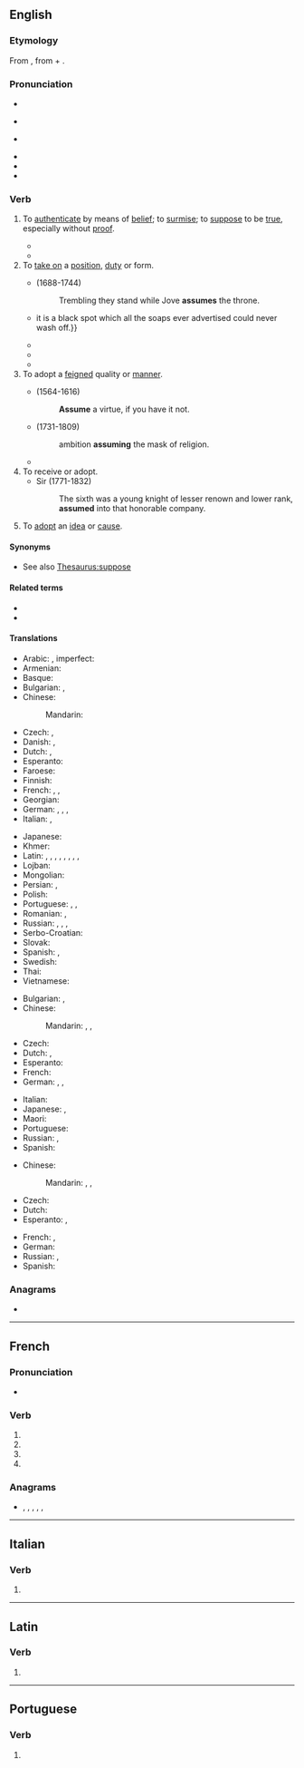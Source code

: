 {{also|assumé}}
==English==

===Etymology===
From {{etyl|la|en}} {{m|la|assūmō||accept, take}}, from {{m|la|ad-||to, towards, at}} + {{m|la|sūmō||take up, assume}}.

===Pronunciation===
* {{IPA|/əˈsjuːm/|lang=en}}
* {{a|[[yod dropping]]}} {{IPA|/əˈsuːm/|lang=en}}
* {{a|[[yod coalescence]]}} {{IPA|/əˈʃuːm/|lang=en}}
* {{audio|en-us-assume.ogg|Audio (US)|lang=en}}
* {{audio|en-uk-assume.ogg|Audio (UK)|lang=en}}
* {{rhymes|lang=en|uːm}}

===Verb===
{{en-verb|assum}}

# To [[authenticate]] by means of [[belief]]; to [[surmise]]; to [[suppose]] to be [[true]], especially without [[proof]].
#: {{ux|en|We '''assume''' that, as her parents were dentists, she knows quite a bit about dentistry.}}
#* {{quote-magazine|date=2013-06-14|author={{w|Jonathan Freedland}}
|volume=189|issue=1|page=18|magazine={{w|The Guardian Weekly}}
|title=[http://www.guardian.co.uk/commentisfree/2013/jun/07/obama-apple-google-facebook-tainted-prism Obama's once hip brand is now tainted]
|passage=Where we once sent love letters in a sealed envelope, or stuck photographs of our children in a family album, now such private material is despatched to servers and clouds operated by people we don't know and will never meet. Perhaps we '''assume''' that our name, address and search preferences will be viewed by some unseen pair of corporate eyes, probably not human, and don't mind that much.}}
#* {{seemoreCites|lang=en}}<!-- Please no more than 3–4 quotes here, further quotes only in 'Citations' (see [[WT:QUOTE]])-->
# To [[take on]] a [[position]], [[duty]] or form.
#: {{ux|en|Mr. Jones will '''assume''' the position of a lifeguard until a proper replacement is found.}}
#* {{w|Alexander Pope}} (1688-1744)
#*: Trembling they stand while Jove '''assumes''' the throne.
#* {{RQ:WBsnt IvryGt|chapter=Prologue|passage=Such a scandal as the prosecution of a brother for forgery—with a verdict of guilty—is a most truly horrible, deplorable, fatal thing. It takes the respectability out of a family perhaps at a critical moment, when the family is just '''assuming''' the robes of respectability: {{...}} it is a black spot which all the soaps ever advertised could never wash off.}}
#* {{quote-book
|year = 1967
|first = Barbara
|last = Sleigh
|authorlink = Barbara Sleigh
|title = {{w|Jessamy}}
|edition = 1993
|location = Sevenoaks, Kent
|publisher=Bloomsbury
|isbn = 0 340 19547 9
|page = 96
|url =
|passage = His unruly hair was slicked down with water, and as Jessamy introduced him to Miss Brindle his face '''assumed''' a cherubic innocence which would immediately have aroused the suspicions of anyone who knew him.
}}
#* {{quote-journal|date=August 5, 2012|author={{w|Nathan Rabin}}
|title=[http://www.avclub.com/articles/i-love-lisa,83183/ TV: Review: THE SIMPSONS (CLASSIC): “I Love Lisa”] (season 4, episode 15; originally aired 02/11/1993)
|passage=So while Ralph generally seems to inhabit a different, more glorious and joyful universe than everyone else here his yearning and heartbreak are eminently relateable. Ralph sometimes appears to be a magically demented sprite who has '''assumed''' the form of a boy, but he’s never been more poignantly, nakedly, movingly human than he is here.}}
#* {{seemoreCites|lang=en}}<!-- Please no more than 3–4 quotes here, further quotes only in 'Citations' (see [[WT:QUOTE]])-->
# To adopt a [[feigned]] quality or [[manner]].
#* {{w|William Shakespeare}} (1564-1616)
#*: '''Assume''' a virtue, if you have it not.
#* {{w|Beilby Porteus}} (1731-1809)
#*: ambition '''assuming''' the mask of religion.
#* {{seemoreCites|lang=en}}<!-- Please no more than 3–4 quotes here, further quotes only in 'Citations' (see [[WT:QUOTE]])-->
# To receive or adopt.
#* Sir {{w|Walter Scott}} (1771-1832)
#*: The sixth was a young knight of lesser renown and lower rank, '''assumed''' into that honorable company.
# To [[adopt]] an [[idea]] or [[cause]].

====Synonyms====
* See also [[Thesaurus:suppose]]

====Related terms====
* {{l|en|assumption}}
* {{l|en|assumptive}}

====Translations====
{{trans-top|to suppose to be true}}
* Arabic: {{t|ar|اِفْتَرَضَ}}, imperfect: {{t|ar|يَفْتَرِضُ}}
* Armenian: {{t+|hy|ենթադրել}}
* Basque: {{t-needed|eu}}
* Bulgarian: {{t+|bg|приемам|tr=priemám}}, {{t+|bg|допускам|tr=dopuskám}}
* Chinese:
*: Mandarin: {{t+|cmn|假定|tr=jiǎdìng|sc=Hani}}
* Czech: {{t+|cs|předpokládat}}, {{t+|cs|domnívat se}}
* Danish: {{t|da|antage}}, {{t|da|formode}}
* Dutch: {{t+|nl|aannemen}}, {{t+|nl|veronderstellen}}
* Esperanto: {{t+|eo|supozi}}
* Faroese: {{t|fo|halda}}
* Finnish: {{t+|fi|olettaa}}
* French: {{t+|fr|supposer}}, {{t+|fr|présupposer}}, {{t+|fr|présumer}}
* Georgian: {{t-needed|ka}}
* German: {{t+|de|annehmen}}, {{t+|de|voraussetzen}}, {{t+|de|vermuten}}, {{t+|de|unterstellen}}
* Italian: {{t+|it|presupporre}}, {{t+|it|ritenere}}
{{trans-mid}}
* Japanese: {{t|ja|仮定する|tr=かていする, katei-suru|sc=Jpan}}
* Khmer: {{t-needed|km}}
* Latin: {{t+|la|spero}}, {{t|la|adscisco}}, {{t+|la|pono}}, {{t+|la|sumo}}, {{t|la|ascisco}}, {{t|la|adsumo}}, {{t|la|praesumo}}, {{t|la|praesumo}}, {{t|la|insumo}}
* Lojban: {{t|jbo|sruma}}
* Mongolian: {{t-needed|mn}}
* Persian: {{t+|fa|فرض کردن|tr=farz kardan}}, {{t+|fa|حدس زدن|tr=hads zadan}}
* Polish: {{t+|pl|przyjąć}}
* Portuguese: {{t+|pt|supor}}, {{t+|pt|pressupor}}, {{t+|pt|presumir}}
* Romanian: {{t+|ro|presupune}}, {{t+|ro|prepune}}
* Russian: {{t+|ru|предполага́ть|impf}}, {{t+|ru|предположи́ть|pf}}, {{t+|ru|допуска́ть|impf}}, {{t+|ru|допусти́ть|pf}}
* Serbo-Croatian: {{t+|sh|pretpostaviti}}
* Slovak: {{t|sk|predpokladať}}
* Spanish: {{t+|es|suponer}}, {{t|es|dar por sentado}}
* Swedish: {{t+|sv|anta}}
* Thai: {{t-needed|th}}
* Vietnamese: {{t+|vi|cho rằng}}
{{trans-bottom}}

{{trans-top|take on a position}}
* Bulgarian: {{t+|bg|поемам}}, {{t+|bg|заемам}}
* Chinese:
*: Mandarin: {{t+|cmn|擔任|sc=Hani}}, {{t+|cmn|担任|tr=dānrèn|sc=Hani}}, {{t+|cmn|承接|tr=chéngjiē|sc=Hani}}
* Czech: {{t|cs|zaujmout}}
* Dutch: {{t+|nl|innemen}}, {{t+|nl|aannemen}}
* Esperanto: {{t|eo|alpreni}}
* French: {{t+|fr|assumer}}
* German: {{t+|de|annehmen}}, {{t+|de|aufnehmen}}, {{t+|de|einnehmen}}
{{trans-mid}}
* Italian: {{t+|it|assumere}}
* Japanese: {{t+|ja|負う|tr=おう, ou|sc=Jpan}}, {{t|ja|引き受ける|tr=ひきうける, hikiukeru|sc=Jpan}}
* Maori: {{t|mi|whakatupu}}
* Portuguese: {{t+|pt|assumir}}
* Russian: {{t+|ru|занима́ть|impf}}, {{t+|ru|заня́ть|pf}}
* Spanish: {{t+|es|asumir}}
{{trans-bottom}}

{{trans-top|adopt an idea}}
* Chinese:
*: Mandarin: {{t+|cmn|採納|sc=Hani}}, {{t+|cmn|采纳|tr=cǎinà|sc=Hani}}, {{t+|cmn|接受|tr=jiēshòu|sc=Hani}}
* Czech: {{t|cs|nabrat}}
* Dutch: {{t+|nl|aannemen}}
* Esperanto: {{t+|eo|akcepti}}, {{t|eo|alpreni}}
{{trans-mid}}
* French: {{t+|fr|adopter}}, {{t+|fr|prendre}}
* German: {{t+|de|annehmen}}
* Russian: {{t+|ru|принима́ть|impf}}, {{t+|ru|приня́ть|pf}}
* Spanish: {{t+|es|asumir}}
{{trans-bottom}}

===Anagrams===
* {{anagrams|en|Seamus|amuses}}

----

==French==

===Pronunciation===
* {{IPA|lang=fr|/a.sym/}}

===Verb===
{{fr-verb-form}}

# {{inflection of|assumer||1|s|pres|indc|lang=fr}}
# {{inflection of|assumer||3|s|pres|indc|lang=fr}}
# {{inflection of|assumer||1|s|pres|subj|lang=fr}}
# {{inflection of|assumer||2|s|impr|lang=fr}}

===Anagrams===
* {{l|fr|amuses}}, {{l|fr|amusés}}, {{l|fr|massue}}, {{l|fr|muasse}}, {{l|fr|suâmes}}, {{l|fr|usâmes}}

----

==Italian==

===Verb===
{{head|it|verb form}}

# {{inflection of|assumere||3|s|pres|indc|lang=it}}

----

==Latin==

===Verb===
{{la-verb-form|assūme}}

# {{inflection of|assūmō||2|s|pres|actv|impr|lang=la}}

----

==Portuguese==

===Verb===
{{pt-verb-form}}

# {{inflection of|assumir||3|s|pres|indc|lang=pt}}